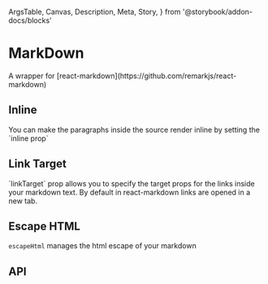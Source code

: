   ArgsTable,
  Canvas,
  Description,
  Meta,
  Story,
} from '@storybook/addon-docs/blocks'

<Meta title="Components/MarkDown" component={MarkDown} />

# MarkDown

<Description>
  A wrapper for [react-markdown](https://github.com/remarkjs/react-markdown)
</Description>

<Canvas>
  <Story name="Basic">
    <MarkDown source={simple} linkTarget="_blank" />
  </Story>
</Canvas>

## Inline

<Description>
  You can make the paragraphs inside the source render inline by setting the
  `inline prop`
</Description>

<Canvas>
  <Story name="Paragraphs">
    <MarkDown source={withMultipleParagraphs} />
  </Story>
</Canvas>

<Canvas>
  <Story name="Paragraphs inline">
    <MarkDown source={withMultipleParagraphs} inline />
  </Story>
</Canvas>

## Link Target

<Description>
  `linkTarget` prop allows you to specify the target props for the links inside
  your markdown text. By default in react-markdown links are opened in a new
  tab.
</Description>

<Canvas>
  <Story name="Link Target">
    <MarkDown source={simple} linkTarget="_self" />
  </Story>
</Canvas>

## Escape HTML

<Description>`escapeHtml` manages the html escape of your markdown</Description>

<Canvas>
  <Story name="Escape HTML">
    <MarkDown source={html} escapeHtml={false} />
  </Story>
</Canvas>

## API

<ArgsTable of={MarkDown} />
